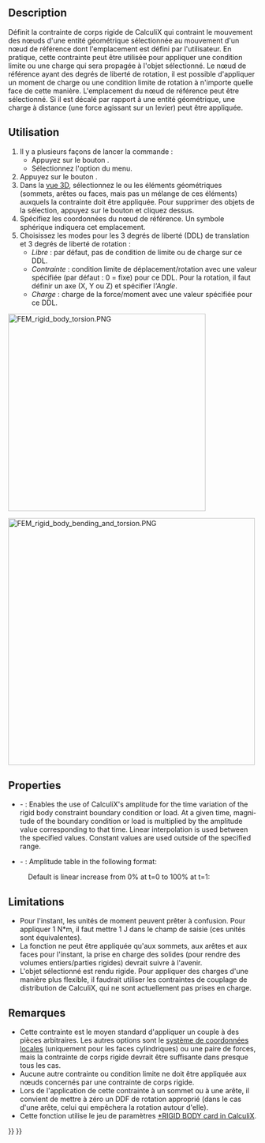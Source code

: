 <languages/>

{{Docnav/fr
|[[FEM_ConstraintFixed/fr|Condition de limite fixe]]
|[[FEM_ConstraintDisplacement/fr|Condition limite de déplacement]]
|[[FEM_Workbench/fr|Atelier FEM]]
|IconL=FEM_ConstraintFixed.svg
|IconR=FEM_ConstraintDisplacement.svg
|IconC=Workbench_FEM.svg
}}

{{GuiCommandContainer
|
{{GuiCommand/fr
|Name=FEM ConstraintRigidBody
|Name/fr=FEM Contrainte de corps rigide
|MenuLocation=Modèle → Conditions limites et charges mécaniques → Contrainte de corps rigide
|Workbenches=[[FEM_Workbench/fr|FEM]]
|Version=1.0
|SeeAlso=[[FEM_ConstraintDisplacement/fr|Condition limite de déplacement]]
}}
{{GuiCommandFemInfo/fr
|Solvers=CalculiX
}}
}}

==Description==


Définit la contrainte de corps rigide de CalculiX qui contraint le mouvement des nœuds d'une entité géométrique sélectionnée au mouvement d'un nœud de référence dont l'emplacement est défini par l'utilisateur. En pratique, cette contrainte peut être utilisée pour appliquer une condition limite ou une charge qui sera propagée à l'objet sélectionné. Le nœud de référence ayant des degrés de liberté de rotation, il est possible d'appliquer un moment de charge ou une condition limite de rotation à n'importe quelle face de cette manière. L'emplacement du nœud de référence peut être sélectionné. Si il est décalé par rapport à une entité géométrique, une charge à distance (une force agissant sur un levier) peut être appliquée.

<span id="Usage"></span>
==Utilisation==


# Il y a plusieurs façons de lancer la commande :
#* Appuyez sur le bouton {{Button|[[Image:FEM_ConstraintRigidBody.svg|16px]] [[FEM_ConstraintRigidBody/fr|Contrainte de corps rigide]]}}.
#* Sélectionnez l'option {{MenuCommand|Modèle → Conditions limites et charges mécaniques → [[Image:FEM_ConstraintRigidBody.svg|16px]] Contrainte de corps rigide}} du menu.
# Appuyez sur le bouton {{Button|Ajouter}}.
# Dans la [[3D_view/fr|vue 3D]], sélectionnez le ou les éléments géométriques (sommets, arêtes ou faces, mais pas un mélange de ces éléments) auxquels la contrainte doit être appliquée. Pour supprimer des objets de la sélection, appuyez sur le bouton {{Button|Supprimer}} et cliquez dessus.
# Spécifiez les coordonnées du nœud de référence. Un symbole sphérique indiquera cet emplacement.
# Choisissez les modes pour les 3 degrés de liberté (DDL) de translation et 3 degrés de liberté de rotation :
#* ''Libre'' : par défaut, pas de condition de limite ou de charge sur ce DDL.
#* ''Contrainte'' : condition limite de déplacement/rotation avec une valeur spécifiée (par défaut : 0 = fixe) pour ce DDL. Pour la rotation, il faut définir un axe (X, Y ou Z) et spécifier l'''Angle''.
#* ''Charge'' : charge de la force/moment avec une valeur spécifiée pour ce DDL.

[[Image:FEM_rigid_body_torsion.PNG|400px]]
{{Caption|Poutre en porte-à-faux soumise à une torsion. Les tiges vertes indiquent la face à laquelle la contrainte de corps rigide est appliquée, la sphère verte est un noeud de référence. Le moment est défini dans l'axe approprié.}}

[[Image:FEM_rigid_body_bending_and_torsion.PNG|500px]]
{{Caption|Poutre en porte-à-faux soumise à une charge combinée (flexion et torsion) par l'intermédiaire d'une force dite à distance. Le nœud de référence est décalé par rapport à la poutre et une force dirigée vers le bas lui est appliquée.}}

<div lang="en" dir="ltr" class="mw-content-ltr">
==Properties==
</div>

<div lang="en" dir="ltr" class="mw-content-ltr">
* {{PropertyData|Enable Amplitude}} - {{Version|1.1}}: Enables the use of CalculiX's amplitude for the time variation of the rigid body constraint boundary condition or load. At a given time, magnitude of the boundary condition or load is multiplied by the amplitude value corresponding to that time. Linear interpolation is used between the specified values. Constant values are used outside of the specified range.
* {{PropertyData|Amplitude Values}} - {{Version|1.1}}: Amplitude table in the following format:
</div>

: {{Code|lang=text|code=
time_1, amplitude_value_1
...
}}

<div lang="en" dir="ltr" class="mw-content-ltr">
: Default is linear increase from 0% at t=0 to 100% at t=1:
</div>

: {{Code|lang=text|code=
0, 0
1, 1
}}

==Limitations==


* Pour l'instant, les unités de moment peuvent prêter à confusion. Pour appliquer 1 N*m, il faut mettre 1 J dans le champ de saisie (ces unités sont équivalentes).
* La fonction ne peut être appliquée qu'aux sommets, aux arêtes et aux faces pour l'instant, la prise en charge des solides (pour rendre des volumes entiers/parties rigides) devrait suivre à l'avenir.
* L'objet sélectionné est rendu rigide. Pour appliquer des charges d'une manière plus flexible, il faudrait utiliser les contraintes de couplage de distribution de CalculiX, qui ne sont actuellement pas prises en charge.

<span id="Notes"></span>
==Remarques== 

* Cette contrainte est le moyen standard d'appliquer un couple à des pièces arbitraires. Les autres options sont le [[FEM_ConstraintTransform/fr|système de coordonnées locales]] (uniquement pour les faces cylindriques) ou une paire de forces, mais la contrainte de corps rigide devrait être suffisante dans presque tous les cas.
* Aucune autre contrainte ou condition limite ne doit être appliquée aux nœuds concernés par une contrainte de corps rigide.
* Lors de l'application de cette contrainte à un sommet ou à une arête, il convient de mettre à zéro un DDF de rotation approprié (dans le cas d'une arête, celui qui empêchera la rotation autour d'elle).
* Cette fonction utilise le jeu de paramètres [https://web.mit.edu/calculix_v2.7/CalculiX/ccx_2.7/doc/ccx/node236.html *RIGID BODY card in CalculiX].



{{Docnav/fr
|[[FEM_ConstraintFixed/fr|Condition de limite fixe]]
|[[FEM_ConstraintDisplacement/fr|Condition limite de déplacement]]
|[[FEM_Workbench/fr|Atelier FEM]]
|IconL=FEM_ConstraintFixed.svg
|IconR=FEM_ConstraintDisplacement.svg
|IconC=Workbench_FEM.svg
}}

{{FEM Tools navi{{#translation:}}}}
{{Userdocnavi{{#translation:}}}}